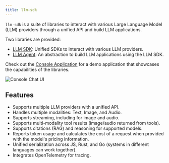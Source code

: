 ```yaml
---
title: llm-sdk
---
```



<CardGrid>
  <LinkCard
    title="Get started with Agent"
    description="Learn how to build LLM applications using llm-agent."
    href="/agent/"
  />
  <LinkCard
    title="Get started with SDK"
    description="Use various LLM providers with a unified interface using llm-sdk."
    href="/sdk/"
  />
</CardGrid>

`llm-sdk` is a suite of libraries to interact with various Large Language Model (LLM) providers through a unified API and build LLM applications.

Two libraries are provided:

- [LLM SDK](./sdk/): Unified SDKs to interact with various LLM providers.
- [LLM Agent](./agent/): An abstraction to build LLM applications using the LLM SDK.

Check out the [Console Application](/console/chat/) for a demo application that showcases the capabilities of the libraries.

<Image src={imageConsoleChat} alt="Console Chat UI" quality="high" />

## Features

- Supports multiple LLM providers with a unified API.
- Handles multiple modalities: Text, Image, and Audio.
- Supports streaming, including for image and audio.
- Supports multi-modality tool results (image/audio returned from tools).
- Supports citations (RAG) and reasoning for supported models.
- Reports token usage and calculates the cost of a request when provided with the model's pricing information.
- Unified serialization across JS, Rust, and Go (systems in different languages can work together).
- Integrates OpenTelemetry for tracing.
